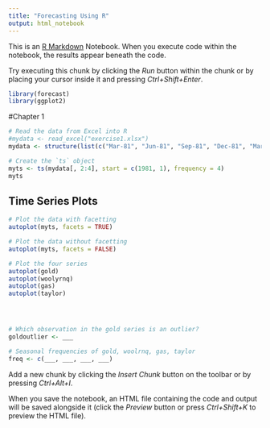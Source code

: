 ```yaml
---
title: "Forecasting Using R"
output: html_notebook
---
```


This is an [R Markdown](http://rmarkdown.rstudio.com) Notebook. When you execute code within the notebook, the results appear beneath the code. 

Try executing this chunk by clicking the *Run* button within the chunk or by placing your cursor inside it and pressing *Ctrl+Shift+Enter*. 
```r
library(forecast)
library(ggplot2)
```

#Chapter 1
```r
# Read the data from Excel into R
#mydata <- read_excel("exercise1.xlsx")
mydata <- structure(list(c("Mar-81", "Jun-81", "Sep-81", "Dec-81", "Mar-82", "Jun-82", "Sep-82", "Dec-82", "Mar-83", "Jun-83", "Sep-83", "Dec-83", "Mar-84", "Jun-84", "Sep-84", "Dec-84", "Mar-85", "Jun-85", "Sep-85", "Dec-85", "Mar-86", "Jun-86", "Sep-86", "Dec-86", "Mar-87", "Jun-87", "Sep-87", "Dec-87", "Mar-88", "Jun-88", "Sep-88", "Dec-88", "Mar-89", "Jun-89", "Sep-89", "Dec-89", "Mar-90", "Jun-90", "Sep-90", "Dec-90", "Mar-91", "Jun-91", "Sep-91", "Dec-91", "Mar-92", "Jun-92", "Sep-92", "Dec-92", "Mar-93", "Jun-93", "Sep-93", "Dec-93", "Mar-94", "Jun-94", "Sep-94", "Dec-94", "Mar-95", "Jun-95", "Sep-95", "Dec-95", "Mar-96", "Jun-96", "Sep-96", "Dec-96", "Mar-97", "Jun-97", "Sep-97", "Dec-97", "Mar-98", "Jun-98", "Sep-98", "Dec-98", "Mar-99", "Jun-99", "Sep-99", "Dec-99", "Mar-00", "Jun-00", "Sep-00", "Dec-00", "Mar-01", "Jun-01", "Sep-01", "Dec-01", "Mar-02", "Jun-02", "Sep-02", "Dec-02", "Mar-03", "Jun-03", "Sep-03", "Dec-03", "Mar-04", "Jun-04", "Sep-04", "Dec-04", "Mar-05", "Jun-05", "Sep-05", "Dec-05"), Sales = c(1020.2, 889.2, 795, 1003.9, 1057.7, 944.4, 778.5, 932.5, 996.5, 907.7, 735.1, 958.1, 1034.1, 992.8, 791.7, 914.2, 1106.5, 985.1, 823.9, 1025.1, 1064.7, 981.9, 828.3, 940.7, 991.1, 1021.2, 796.7, 986.6, 1054.2, 1018.7, 815.6, 1010.6, 1071.5, 954, 822.9, 867.5, 1002.3, 972, 782.9, 972.8, 1108, 943.7, 806.1, 954.2, 1115.5, 927.1, 800.7, 955.7, 1049.8, 886, 786.4, 991.3, 1113.9, 924.5, 771.4, 949.8, 990.5, 1071.4, 854.1, 929.8, 959.6, 991.1, 832.9, 1006.1, 1040.7, 1026.3, 785.9, 997.6, 1055, 925.6, 805.6, 934.1, 1081.7, 1062.3, 798.8, 1014.3, 1049.5, 961.7, 793.4, 872.3, 1014.2, 952.6, 792.4, 922.3, 1055.9, 906.2, 811.2, 1005.8, 1013.8, 905.6, 957.3, 1059.5, 1090.6, 998.9, 866.6, 1018.7, 1112.5, 997.4, 826.8, 992.6), AdBudget = c(659.2, 589, 512.5, 614.1, 647.2, 602, 530.7, 608.4, 637.9, 582.4, 506.8, 606.7, 658.7, 614.9, 489.9, 586.5, 663, 591.7, 502.2, 616.4, 647.1, 615.5, 514.8, 609.1, 641.3, 620.2, 511.2, 621.3, 645.3, 616, 503.2, 617.5, 642.8, 585.6, 520.6, 608.6, 645.7, 597.4, 499.8, 601.8, 650.8, 588.3, 491.6, 603.3, 663.2, 614, 506.3, 606.2, 639.5, 585.9, 492.2, 610.4, 660.8, 612.2, 509.2, 612.1, 653.2, 605.3, 506.6, 597.4, 635.2, 611.6, 503.8, 609.9, 645.2, 609.8, 512.1, 603.7, 639.4, 601.6, 497, 602.8, 647.3, 612.5, 492.2, 610.8, 646.5, 603.3, 503.8, 598.3, 649.4, 620.2, 497.9, 609.2, 665.9, 600.4, 502.3, 605.6, 647.6, 583.5, 502.5, 625.9, 648.7, 610.7, 519.1, 634.9, 663.1, 583.3, 508.6, 634.2), GDP = c(251.8, 290.9, 290.8, 292.4, 279.1, 254, 295.6, 271.7, 259.6, 280.5, 287.2, 278, 256.8, 271, 300.9, 289.8, 266.8, 273.7, 301.3, 285.6, 270.6, 274.6, 299.7, 275.9, 279.3, 290.8, 295.6, 271.9, 267.4, 281, 309, 266.7, 283.5, 282.3, 289.2, 270.7, 266.5, 287.9, 287.6, 283.4, 266.4, 292.3, 330.6, 286.2, 259.2, 263.7, 288.2, 274.1, 287.1, 285.5, 303.7, 275.6, 249.3, 272.9, 289.8, 269.2, 261.3, 292.9, 304.6, 276.3, 268.2, 293.5, 311.1, 273.7, 267.5, 271.9, 308.8, 282.9, 268.4, 271.4, 292.1, 287.6, 258, 282.9, 295, 271.2, 275.4, 284, 300.9, 277.4, 273.8, 288.4, 283.4, 273.4, 271.5, 283.6, 290.6, 289.1, 282.2, 285.6, 304, 271.5, 263.9, 288.3, 290.2, 284, 270.9, 294.7, 292.2, 255.1)), class = c("tbl_df", "tbl", "data.frame"), row.names = c(NA, -100L), .Names = c("", "Sales", "AdBudget", "GDP"))

# Create the `ts` object
myts <- ts(mydata[, 2:4], start = c(1981, 1), frequency = 4)
myts
```
## Time Series Plots
```r
# Plot the data with facetting
autoplot(myts, facets = TRUE)

# Plot the data without facetting
autoplot(myts, facets = FALSE)

# Plot the four series
autoplot(gold)
autoplot(woolyrnq)
autoplot(gas)
autoplot(taylor)




# Which observation in the gold series is an outlier?
goldoutlier <- ___

# Seasonal frequencies of gold, woolrnq, gas, taylor
freq <- c(___, ___, ___, ___)

```


Add a new chunk by clicking the *Insert Chunk* button on the toolbar or by pressing *Ctrl+Alt+I*.

When you save the notebook, an HTML file containing the code and output will be saved alongside it (click the *Preview* button or press *Ctrl+Shift+K* to preview the HTML file).
